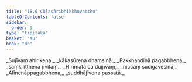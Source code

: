 ```yaml
---
title: "18.6 Cūḷasāribhikkhuvatthu"
tableOfContents: false
sidebar:
  order: 9
type: "tipitaka"
basket: "su"
book: "dh"
---
```



<DynamicBreadcrumb />

<Division number="244" book="dh" bookNo="18" page="48">

<Paragraph number="264" type="verses" book="dh">
_Sujīvaṃ ahirikena,_  
_kākasūrena dhaṃsinā;_  
_Pakkhandinā pagabbhena,_  
_saṃkiliṭṭhena jīvitaṃ._  

</Paragraph>

</Division>
<Division number="245" book="dh" bookNo="18" page="49">

<Paragraph number="265" type="verses" book="dh">
_Hirīmatā ca dujjīvaṃ,_  
_niccaṃ sucigavesinā;_  
_Alīnenāppagabbhena,_  
_suddhājīvena passatā._
</Paragraph>
</Division>